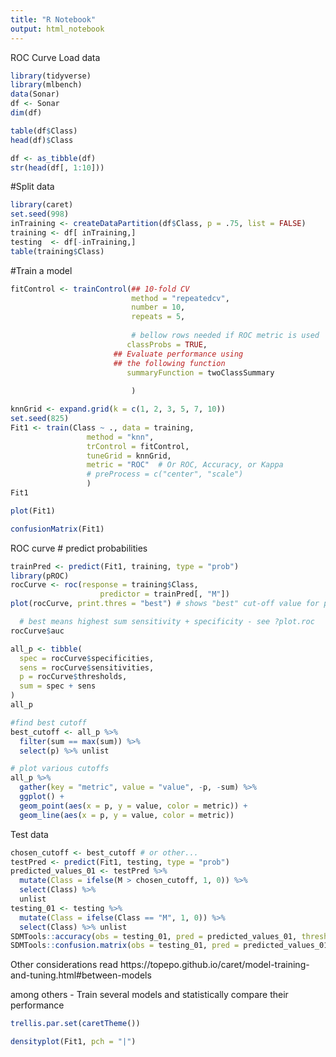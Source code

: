 ```yaml
---
title: "R Notebook"
output: html_notebook
---
```


ROC Curve
Load data

```r
library(tidyverse)
library(mlbench)
data(Sonar)
df <- Sonar
dim(df)
```
```r
table(df$Class)
head(df)$Class
```
```r
df <- as_tibble(df)
str(head(df[, 1:10]))
```

#Split data
```r
library(caret)
set.seed(998)
inTraining <- createDataPartition(df$Class, p = .75, list = FALSE)
training <- df[ inTraining,]
testing  <- df[-inTraining,]
table(training$Class)
```

#Train a model
```r
fitControl <- trainControl(## 10-fold CV
                           method = "repeatedcv",
                           number = 10,
                           repeats = 5,
                           
                           # bellow rows needed if ROC metric is used
                          classProbs = TRUE,
                       ## Evaluate performance using 
                       ## the following function
                          summaryFunction = twoClassSummary
                           
                           )
```

```r
knnGrid <- expand.grid(k = c(1, 2, 3, 5, 7, 10))
set.seed(825)
Fit1 <- train(Class ~ ., data = training, 
                 method = "knn",
                 trControl = fitControl, 
                 tuneGrid = knnGrid,
                 metric = "ROC"  # Or ROC, Accuracy, or Kappa
                 # preProcess = c("center", "scale")
                 )
Fit1
```

```r
plot(Fit1)
```
```r
confusionMatrix(Fit1)
```

ROC curve
#  predict probabilities
```r
trainPred <- predict(Fit1, training, type = "prob")
library(pROC)
rocCurve <- roc(response = training$Class,
                    predictor = trainPred[, "M"])
plot(rocCurve, print.thres = "best") # shows "best" cut-off value for p and sens-spec coordinates in parentecies
```

```r
  # best means highest sum sensitivity + specificity - see ?plot.roc
rocCurve$auc
```
```r
all_p <- tibble(
  spec = rocCurve$specificities,
  sens = rocCurve$sensitivities,
  p = rocCurve$thresholds,
  sum = spec + sens
)
all_p
```
```r
#find best cutoff
best_cutoff <- all_p %>%
  filter(sum == max(sum)) %>%
  select(p) %>% unlist
```
```r
# plot various cutoffs
all_p %>%
  gather(key = "metric", value = "value", -p, -sum) %>%
  ggplot() +
  geom_point(aes(x = p, y = value, color = metric)) +
  geom_line(aes(x = p, y = value, color = metric))  

```


Test data

```r
chosen_cutoff <- best_cutoff # or other...
testPred <- predict(Fit1, testing, type = "prob")
predicted_values_01 <- testPred %>%
  mutate(Class = ifelse(M > chosen_cutoff, 1, 0)) %>%
  select(Class) %>%
  unlist
testing_01 <- testing %>%
  mutate(Class = ifelse(Class == "M", 1, 0)) %>%
  select(Class) %>% unlist
SDMTools::accuracy(obs = testing_01, pred = predicted_values_01, threshold = chosen_cutoff)
SDMTools::confusion.matrix(obs = testing_01, pred = predicted_values_01, threshold = chosen_cutoff)
```

Other considerations
read https://topepo.github.io/caret/model-training-and-tuning.html#between-models

among others - Train several models and statistically compare their performance

```r
trellis.par.set(caretTheme())
```
```r
densityplot(Fit1, pch = "|")
```

